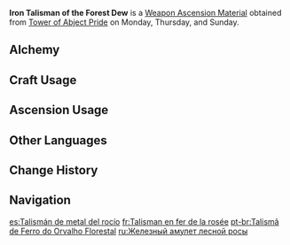 {{Item Infobox
|id           = 114038
|image        = Item Iron Talisman of the Forest Dew.png
|type         = Weapon Ascension Materials
|group        = Talismans of the Forest Dew
|invCategory  = Character Development Items
|quality      = 3
|description  = Later, the Lord of Verdure taught people the mystery of the forging of black iron. The innocent mortals thus grasped the knowledge of using fire to forge blades.<br />The Lord of Verdure took pleasure in their knowledge — Lethal as fire and blades were to her, they made ordinary people powerful.
|day1         = Monday
|day2         = Thursday
|day3         = Sunday
|source1      = Tower of Abject Pride
|source2      = [[Crafting]]
|source3      = [[Parametric Transformer]]
}}
'''Iron Talisman of the Forest Dew''' is a [[Weapon Ascension Material]] obtained from [[Tower of Abject Pride]] on Monday, Thursday, and Sunday.

==Alchemy==
{{Recipe
|type = Crafting
|Copper Talisman of the Forest Dew = 3
|Mora = 125
|sort = Copper Talisman of the Forest Dew;Mora
}}

==Craft Usage==
{{Craft Usage}}

==Ascension Usage==
{{Ascension Usage}}

==Other Languages==
{{Other Languages
|en      = Iron Talisman of the Forest Dew
|zhs     = 谧林涓露的铁符
|zhs_rm  = Mìlín Juānlù de Tiěfú
|zht     = 謐林涓露的鐵符
|zht_rm  = Mìlín Juānlù de Tiěfú
|zh_tl   = 
|ja      = 静謐な森のしずくの鉄符
|ja_rm   = Seihitsu na Mori no Shizuku no Tetsufu
|ja_tl   = Iron Droplet Charm of the Tranquil Forrest
|ko      = 숲의 이슬을 닮은 철 부적
|ko_rm   = Sup-ui Iseureul Dalmeun Cheol Bujeok
|ko_tl   = Forest Dew Like Iron Talisman
|es      = Talismán de metal del rocío
|es_tl   = Metal Talisman of the Dew
|fr      = Talisman en fer de la rosée
|fr_tl   = Iron Talisman of Dew
|ru      = Железный амулет лесной росы
|ru_tl   = Iron Talisman of the Forest Dew
|th      = Iron Talisman of the Forest Dew
|vi      = Bùa Rừng Xanh Sương Đọng - Sắt
|vi_tl   = 
|de      = Eisentalisman des Waldtaus
|de_tl   = Iron Talisman of the Forest Dew
|id      = Iron Talisman of the Forest Dew
|pt      = Talismã de Ferro do Orvalho Florestal
|pt_tl   = 
|tr      = Orman Çiyinin Demir Tılsımı
|tr_tl   = 
|it      = Talismano di ferro della rugiada silvestre
|it_tl   = 
}}

==Change History==
{{Change History|3.0}}

==Navigation==
{{Development Item Navbox|Weapon Materials}}

[[es:Talismán de metal del rocío]]
[[fr:Talisman en fer de la rosée]]
[[pt-br:Talismã de Ferro do Orvalho Florestal]]
[[ru:Железный амулет лесной росы]]